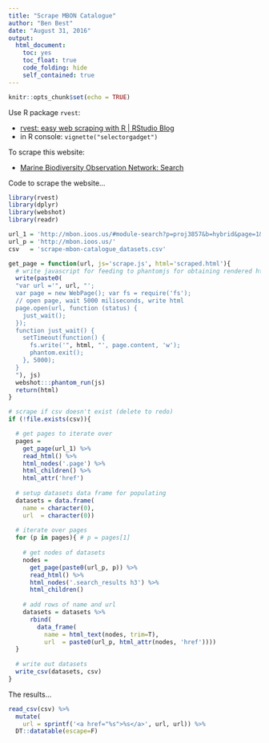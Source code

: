 ```yaml
---
title: "Scrape MBON Catalogue"
author: "Ben Best"
date: "August 31, 2016"
output: 
  html_document: 
    toc: yes
    toc_float: true
    code_folding: hide
    self_contained: true
---
```


```r
knitr::opts_chunk$set(echo = TRUE)
```

Use R package `rvest`:

- [rvest: easy web scraping with R | RStudio Blog](https://blog.rstudio.org/2014/11/24/rvest-easy-web-scraping-with-r/)
- in R console: `vignette("selectorgadget")`

To scrape this website:

- [Marine Biodiversity Observation Network: Search](http://mbon.ioos.us/#module-search?p=proj3857&b=hybrid&page=1&tagId=&q=&tags=)

Code to scrape the website...

```r
library(rvest)
library(dplyr)
library(webshot)
library(readr)

url_1 = 'http://mbon.ioos.us/#module-search?p=proj3857&b=hybrid&page=1&tagId=&q=&tags='
url_p = 'http://mbon.ioos.us/'
csv   = 'scrape-mbon-catalogue_datasets.csv'

get_page = function(url, js='scrape.js', html='scraped.html'){
  # write javascript for feeding to phantomjs for obtaining rendered html
  write(paste0(
  "var url ='", url, "';
  var page = new WebPage(); var fs = require('fs');
  // open page, wait 5000 miliseconds, write html
  page.open(url, function (status) {
    just_wait();
  });
  function just_wait() {
    setTimeout(function() {
      fs.write('", html, "', page.content, 'w');
      phantom.exit();
    }, 5000);
  }
  "), js)
  webshot:::phantom_run(js)
  return(html)
}

# scrape if csv doesn't exist (delete to redo)
if (!file.exists(csv)){

  # get pages to iterate over
  pages = 
    get_page(url_1) %>%
    read_html() %>%
    html_nodes('.page') %>%
    html_children() %>%
    html_attr('href')
  
  # setup datasets data frame for populating
  datasets = data.frame(
    name = character(0), 
    url  = character(0))
  
  # iterate over pages
  for (p in pages){ # p = pages[1]
    
    # get nodes of datasets
    nodes = 
      get_page(paste0(url_p, p)) %>%
      read_html() %>%
      html_nodes('.search_results h3') %>%
      html_children()
  
    # add rows of name and url
    datasets = datasets %>%
      rbind(
        data_frame(
          name = html_text(nodes, trim=T),
          url  = paste0(url_p, html_attr(nodes, 'href'))))
  }
  
  # write out datasets
  write_csv(datasets, csv)
}
```

The results...

```r
read_csv(csv) %>%
  mutate(
    url = sprintf('<a href="%s">%s</a>', url, url)) %>%
  DT::datatable(escape=F)
```

